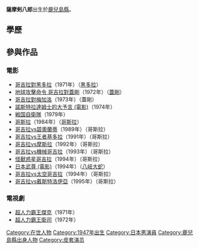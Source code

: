 {{noteTA
|1=zh-cn:哥斯拉; zh-tw:哥吉拉; zh-hk:哥斯拉;
}}

'''薩摩剣八郎'''{{BD|1947年|5月27日|||Tanaka}}出生於[[鹿兒島縣|鹿兒島縣]]。
{{Japanese|japanese=薩摩 剣八郎|kana=さつま けんぱちろう|romaji=Satsuma　Kenpachiro}}

==學歷==

== 參與作品 ==
=== 電影 === 
*[[哥吉拉對黑多拉|哥吉拉對黑多拉]]（1971年）（[[黑多拉|黑多拉]]）
*[[地球攻擊命令_哥吉拉對蓋剛|地球攻擊命令 哥吉拉對蓋剛]]（1972年）（[[蓋剛|蓋剛]]）
*[[哥吉拉對梅加洛|哥吉拉對梅加洛]]（1973年）（蓋剛）
*[[諾斯特拉達姆士的大予言_(電影)|諾斯特拉達姆士的大予言 (電影)]]（1974年）
*[[戦国自衛隊|戦国自衛隊]]（1979年）
*[[哥吉拉_(1984年)|哥斯拉]]（1984年）（[[哥斯拉|哥斯拉]]）
*[[哥吉拉vs碧奧蘭蒂|哥吉拉vs碧奧蘭蒂]]（1989年）（哥斯拉）
*[[哥吉拉vs王者基多拉|哥吉拉vs王者基多拉]]（1991年）（哥斯拉）
*[[哥吉拉vs摩斯拉|哥吉拉vs摩斯拉]]（1992年）（哥斯拉）
*[[哥吉拉vs機械哥吉拉|哥吉拉vs機械哥吉拉]]（1993年）（哥斯拉）
*[[怪獸惑星哥吉拉|怪獸惑星哥吉拉]]（1994年）（哥斯拉）
*[[日本武尊_(電影)|日本武尊 (電影)]]（1994年）（[[八岐大蛇_(特攝怪獸)|八岐大蛇]]）
*[[哥吉拉vs太空哥吉拉|哥吉拉vs太空哥吉拉]]（1994年）（哥斯拉）
*[[哥吉拉vs戴斯特洛伊亞|哥吉拉vs戴斯特洛伊亞]]（1995年）（哥斯拉）

=== 電視劇 ===
*[[超人力霸王傑克|超人力霸王傑克]]（1971年）
*[[超人力霸王衛司|超人力霸王衛司]]（1972年）

{{Godzilla}}
{{DEFAULTSORT:Satuma Kenpachiro}}
[[Category:在世人物|Category:在世人物]]
[[Category:1947年出生|Category:1947年出生]]
[[Category:日本男演員|Category:日本男演員]]
[[Category:鹿兒島縣出身人物|Category:鹿兒島縣出身人物]]
[[Category:皮套演员|Category:皮套演员]]